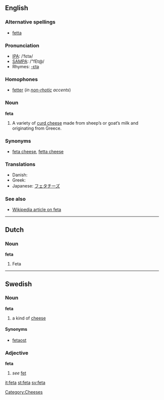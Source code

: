 ==English==

===Alternative spellings===
*[[fetta]]

===Pronunciation===
*[[IPA]]: /ˈfɛtə/
*[[SAMPA]]: /"fEt@/
*Rhymes: [[Rhymes:English:-ɛtə|-ɛtə]]

===Homophones===
*[[fetter]] (''in [[non-rhotic]] accents'')

===Noun===
'''feta'''

# A variety of [[curd cheese]] made from sheep’s or goat’s milk and originating from Greece.

===Synonyms===
*[[feta cheese]], [[fetta cheese]]

===Translations===
{{rfc-level|Translations at L3+ (AutoFormat would have corrected level of Synonyms)}}
* Danish: {{t-|da|feta|c}}
* Greek: {{t+|el|φέτα|f|sc=Grek}}
* Japanese: [[フェタチーズ]]

===See also===
*[[w:feta cheese|Wikipedia article on feta]]

[[Category:Cheeses]]

----

==Dutch==

===Noun===
'''feta'''

# Feta

----

==Swedish==

===Noun===
'''feta'''

# a kind of [[cheese]]

====Synonyms====
*[[fetaost]]

===Adjective===
'''feta'''

# ''see'' [[fet]]

[[it:feta]]
[[st:feta]]
[[sv:feta]]